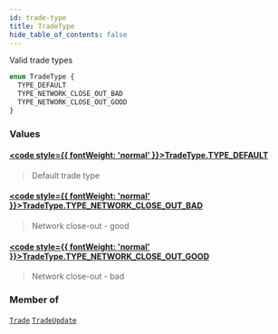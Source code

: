 ```yaml
---
id: trade-type
title: TradeType
hide_table_of_contents: false
---
```








Valid trade types

```graphql
enum TradeType {
  TYPE_DEFAULT
  TYPE_NETWORK_CLOSE_OUT_BAD
  TYPE_NETWORK_CLOSE_OUT_GOOD
}
```


### Values

#### [<code style={{ fontWeight: 'normal' }}>TradeType.<b>TYPE_DEFAULT</b></code>](#) 
> Default trade type
> 

#### [<code style={{ fontWeight: 'normal' }}>TradeType.<b>TYPE_NETWORK_CLOSE_OUT_BAD</b></code>](#) 
> Network close-out - good
> 

#### [<code style={{ fontWeight: 'normal' }}>TradeType.<b>TYPE_NETWORK_CLOSE_OUT_GOOD</b></code>](#) 
> Network close-out - bad
> 



### Member of

[`Trade`](/docs/testnet/graphql/objects/trade)  <Badge class="secondary" text="object"/><Bullet />[`TradeUpdate`](/docs/testnet/graphql/objects/trade-update)  <Badge class="secondary" text="object"/>



